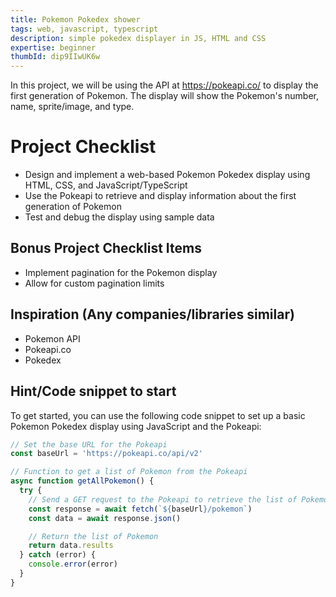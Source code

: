 ```yaml
---
title: Pokemon Pokedex shower
tags: web, javascript, typescript
description: simple pokedex displayer in JS, HTML and CSS
expertise: beginner
thumbId: dip9IIwUK6w
---
```


In this project, we will be using the API at https://pokeapi.co/ to display the first generation of Pokemon. The display will show the Pokemon's number, name, sprite/image, and type.

<h1>Project Checklist</h1>
<ul>
  <li>
    Design and implement a web-based Pokemon Pokedex display using HTML, CSS,
    and JavaScript/TypeScript
  </li>
  <li>
    Use the Pokeapi to retrieve and display information about the first
    generation of Pokemon
  </li>
  <li>Test and debug the display using sample data</li>
</ul>
<h2>Bonus Project Checklist Items</h2>
<ul>
  <li>Implement pagination for the Pokemon display</li>
  <li>Allow for custom pagination limits</li>
</ul>
<h2>Inspiration (Any companies/libraries similar)</h2>
<ul>
  <li>Pokemon API</li>
  <li>Pokeapi.co</li>
  <li>Pokedex</li>
</ul>
<h2>Hint/Code snippet to start</h2>
To get started, you can use the following code snippet to set up a basic Pokemon
Pokedex display using JavaScript and the Pokeapi:

```javascript
// Set the base URL for the Pokeapi
const baseUrl = 'https://pokeapi.co/api/v2'

// Function to get a list of Pokemon from the Pokeapi
async function getAllPokemon() {
  try {
    // Send a GET request to the Pokeapi to retrieve the list of Pokemon
    const response = await fetch(`${baseUrl}/pokemon`)
    const data = await response.json()

    // Return the list of Pokemon
    return data.results
  } catch (error) {
    console.error(error)
  }
}
```
